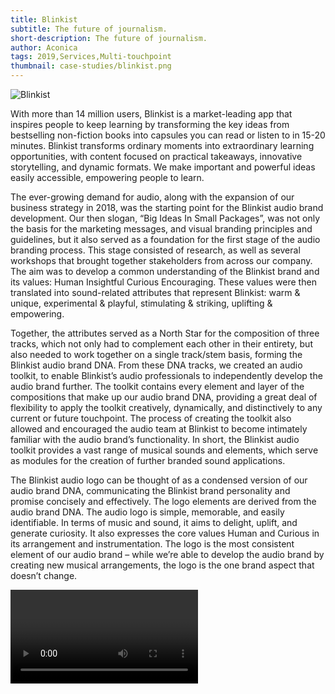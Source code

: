 ```yaml
---
title: Blinkist
subtitle: The future of journalism.
short-description: The future of journalism.
author: Aconica
tags: 2019,Services,Multi-touchpoint
thumbnail: case-studies/blinkist.png
---
```


![Blinkist](case-studies/blinkist.png)

With more than 14 million users, Blinkist is a market-leading app that inspires people to keep learning by transforming the key ideas from bestselling non-fiction books into capsules you can read or listen to in 15-20 minutes. Blinkist transforms ordinary moments into extraordinary learning opportunities, with content focused on practical takeaways, innovative storytelling, and dynamic formats. We make important and powerful ideas easily accessible, empowering people to learn.

The ever-growing demand for audio, along with the expansion of our business strategy in 2018, was the starting point for the Blinkist audio brand development. Our then slogan, “Big Ideas In Small Packages”, was not only the basis for the marketing messages, and visual branding principles and guidelines, but it also served as a foundation for the first stage of the audio branding process. This stage consisted of research, as well as several workshops that brought together stakeholders from across our company. The aim was to develop a common understanding of the Blinkist brand and its values: Human Insightful Curious Encouraging. These values were then translated into sound-related attributes that represent Blinkist: warm & unique, experimental & playful, stimulating & striking, uplifting & empowering.

Together, the attributes served as a North Star for the composition of three tracks, which not only had to complement each other in their entirety, but also needed to work together on a single track/stem basis, forming the Blinkist audio brand DNA. From these DNA tracks, we created an audio toolkit, to enable Blinkist’s audio professionals to independently develop the audio brand further. The toolkit contains every element and layer of the compositions that make up our audio brand DNA, providing a great deal of flexibility to apply the toolkit creatively, dynamically, and distinctively to any current or future touchpoint. The process of creating the toolkit also allowed and encouraged the audio team at Blinkist to become intimately familiar with the audio brand’s functionality. In short, the Blinkist audio toolkit provides a vast range of musical sounds and elements, which serve as modules for the creation of further branded sound applications.

The Blinkist audio logo can be thought of as a condensed version of our audio brand DNA, communicating the Blinkist brand personality and promise concisely and effectively. The logo elements are derived from the audio brand DNA. The audio logo is simple, memorable, and easily identifiable. In terms of music and sound, it aims to delight, uplift, and generate curiosity. It also expresses the core values Human and Curious in its arrangement and instrumentation. The logo is the most consistent element of our audio brand – while we’re able to develop the audio brand by creating new musical arrangements, the logo is the one brand aspect that doesn’t change.

<Video url="/Blinkist.mp4"/>

<AudioGrid>
  <Audio title="Soundmood Track O" url="Soundmood Track O.mp3"></Audio>
  <Audio title="Soundmood Track V" url="Soundmood Track V.mp3"></Audio>
  <Audio title="Soundmood Track I" url="Soundmood Track I.mp3"></Audio>
</AudioGrid>

***

## Voice assistants

The Blinkist sound library for Amazons Alexa, a voice-controlled virtual assistant, provides a custom-made set of sound effects and music. Those audio cues (functional sounds) are short sounds that play to indicate an Alexa state change, e.g. for start up, on hold, human machine interaction, etc. Here are some examples:

<AudioGrid>
  <Audio title="Start up sound" url="Startupsound.mp3"></Audio>
  <Audio title="On Hold Music" url="On Hold 1.mp3"></Audio>
  <Audio title="On Hold Music" url="On Hold 2.mp3"></Audio>
</AudioGrid>
